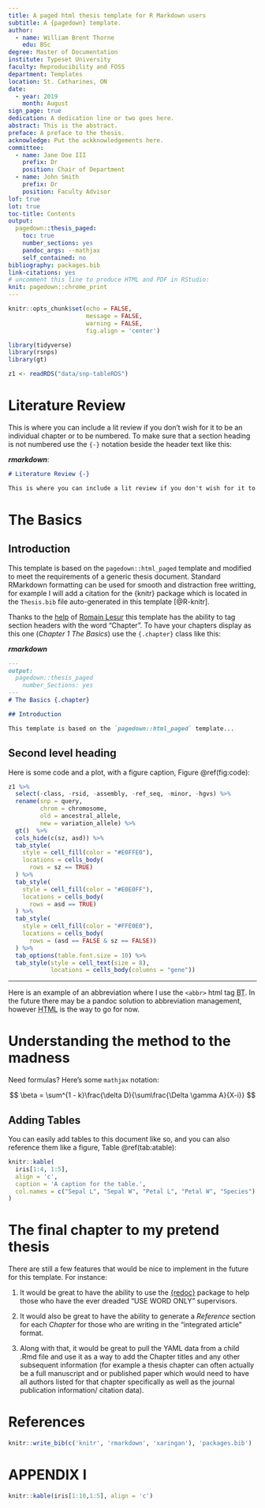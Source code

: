 ```yaml
---
title: A paged html thesis template for R Markdown users
subtitle: A {pagedown} template.
author: 
  - name: William Brent Thorne
    edu: BSc
degree: Master of Documentation
institute: Typeset University
faculty: Reproducibility and FOSS
department: Templates
location: St. Catharines, ON 
date:
  - year: 2019
    month: August
sign_page: true
dedication: A dedication line or two goes here.
abstract: This is the abstract.
preface: A preface to the thesis.
acknowledge: Put the ackknowledgements here.
committee:
  - name: Jane Doe III
    prefix: Dr
    position: Chair of Department
  - name: John Smith
    prefix: Dr
    position: Faculty Advisor
lof: true
lot: true
toc-title: Contents
output:
  pagedown::thesis_paged: 
    toc: true
    number_sections: yes
    pandoc_args: --mathjax
    self_contained: no
bibliography: packages.bib
link-citations: yes
# uncomment this line to produce HTML and PDF in RStudio:
knit: pagedown::chrome_print
---
```



```r
knitr::opts_chunk$set(echo = FALSE, 
                      message = FALSE, 
                      warning = FALSE,
                      fig.align = 'center')
```

```r
library(tidyverse)
library(rsnps)
library(gt)
```


```r
z1 <- readRDS("data/snp-tableRDS")
```




# Literature Review {-}

This is where you can include a lit review if you don't wish for it to be an individual chapter or to be numbered. To make sure that a section heading is not numbered use the `{-}` notation beside the header text like this:

_**rmarkdown**_:

```markdown
# Literature Review {-}

This is where you can include a lit review if you don't wish for it to be an individual chapter or to be numbered. To make sure that a section heading is not numbered use the `{-}` notation beside the header text like this:
```

# The Basics {.chapter}

## Introduction

This template is based on the `pagedown::html_paged` template and modified to meet the requirements of a generic thesis document. Standard RMarkdown formatting can be used for smooth and distraction free writting, for example I will add a citation for the {knitr} package which is located in the `Thesis.bib` file auto-generated in this template [@R-knitr].

Thanks to the [help](https://github.com/rstudio/pagedown/issues/101) of [Romain Lesur](https://github.com/RLesur) this template has the ability to tag section headers with the word "Chapter ". To have your chapters display as this one (_Chapter 1 The Basics_) use the `{.chapter}` class like this:

_**rmarkdown**_
```markdown
---
output:
  pagedown::thesis_paged
    number_Sections: yes
---
# The Basics {.chapter}

## Introduction

This template is based on the `pagedown::html_paged` template...
```


## Second level heading

Here is some code and a plot, with a figure caption, Figure \@ref(fig:code):


```r

z1 %>% 
  select(-class, -rsid, -assembly, -ref_seq, -minor, -hgvs) %>% 
  rename(snp = query,
         chrom = chromosome,
         old = ancestral_allele,
         new = variation_allele) %>% 
  gt()  %>% 
  cols_hide(c(sz, asd)) %>% 
  tab_style(
    style = cell_fill(color = "#E0FFE0"),
    locations = cells_body(
      rows = sz == TRUE)
  ) %>% 
  tab_style(
    style = cell_fill(color = "#E0E0FF"),
    locations = cells_body(
      rows = asd == TRUE)
  ) %>% 
  tab_style(
    style = cell_fill(color = "#FFE0E0"),
    locations = cells_body(
      rows = (asd == FALSE & sz == FALSE))
  ) %>% 
  tab_options(table.font.size = 10) %>% 
  tab_style(style = cell_text(size = 8),
            locations = cells_body(columns = "gene"))


```


---

Here is an example of an abbreviation where I use the `<abbr>` html tag <abbr title="Brent Thorne">BT</abbr>. In the future there may be a pandoc solution to abbreviation management, however <abbr title="Hyper Text Markup Language">HTML</abbr> is the way to go for now.

# Understanding the method to the madness {.chapter}

Need formulas? Here's some `mathjax` notation:

$$
\beta = \sum^{1 - k}\frac{\delta D}{\sum\frac{\Delta \gamma A}{X-i}}
$$

## Adding Tables

You can easily add tables to this document like so, and you can also reference them like a figure, Table \@ref(tab:atable):

```r
knitr::kable(
  iris[1:4, 1:5],
  align = 'c',
  caption = 'A caption for the table.',
  col.names = c("Sepal L", "Sepal W", "Petal L", "Petal W", "Species")
)
```

# The final chapter to my pretend thesis {.chapter}

There are still a few features that would be nice to implement in the future for this template. For instance:

1. It would be great to have the ability to use the [{redoc}](https://github.com/noamross/redoc) package to help those who have the ever dreaded "USE WORD ONLY" supervisors.

2. It would also be great to have the ability to generate a _Reference_ section for each _Chapter_ for those who are writing in the "integrated article" format.

3. Along with that, it would be great to pull the YAML data from a child .Rmd file and use it as a way to add the Chapter titles and any other subsequent information (for example a thesis chapter can often actually be a full manuscript and or published paper which would need to have all authors listed for that chapter specifically as well as the journal publication information/ citation data).

# References {-}

```r
knitr::write_bib(c('knitr', 'rmarkdown', 'xaringan'), 'packages.bib')
```

<!-- This '<div id="refs"></div>' needs to 
be here if you have appendix pages 
otherwise you can remove it.-->
<div id="refs"></div> 

# APPENDIX I {-}

```r
knitr::kable(iris[1:10,1:5], align = 'c')
```
